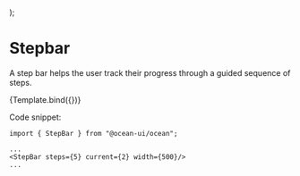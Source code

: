 
<Meta title="MDX/UI/Step Bar" component={StepBar} />

  <div
    style={{
      width: "100%",
      height: "100%",
      display: "flex",
      alignItems: "center",
      justifyContent: "center",
    }}
  >
    <StoryContent />
  </div>
);

# Stepbar

A step bar helps the user track their progress through a guided sequence of steps.

<Canvas>
  <Story
    name="Default"
    args={{
      width: 500,
      steps: 5,
      current: 2,
    }}
    decorators={[CenterDecorator]}
  >
    {Template.bind({})}
  </Story>
</Canvas>

<ArgsTable story="Default"/>

Code snippet:
```tsx
import { StepBar } from "@ocean-ui/ocean";

...
<StepBar steps={5} current={2} width={500}/>
...
```
